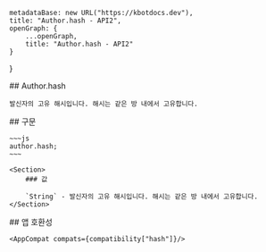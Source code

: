
    metadataBase: new URL("https://kbotdocs.dev"),
    title: "Author.hash - API2",
    openGraph: {
        ...openGraph,
        title: "Author.hash - API2"
    }
}

<Section>
    ## Author.hash

    발신자의 고유 해시입니다. 해시는 같은 방 내에서 고유합니다.
</Section>
<Section>
    ## 구문

    ~~~js
    author.hash;
    ~~~

    <Section>
        ### 값

        `String` - 발신자의 고유 해시입니다. 해시는 같은 방 내에서 고유합니다.
    </Section>
</Section>
<Section>
    ## 앱 호환성

    <AppCompat compats={compatibility["hash"]}/>
</Section>
